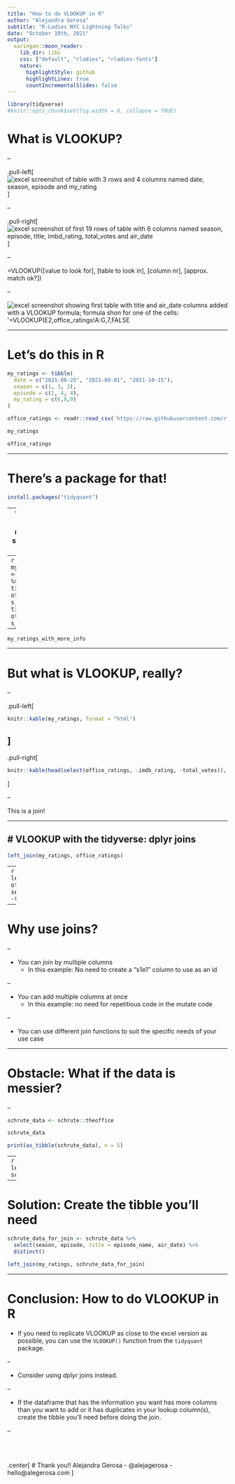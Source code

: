 ```yaml
---
title: "How to do VLOOKUP in R"
author: "Alejandra Gerosa"
subtitle: "R-Ladies NYC Lightning Talks"
date: "October 19th, 2021"
output:
  xaringan::moon_reader:
    lib_dir: libs
    css: ["default", "rladies", "rladies-fonts"]
    nature:
      highlightStyle: github
      highlightLines: true
      countIncrementalSlides: false
---
```


```r
library(tidyverse)
#knitr::opts_chunk$set(fig.width = 8, collapse = TRUE)
```

# What is VLOOKUP?

--

.pull-left[
![](img/excel_my_ratings.png "excel screenshot of table with 3 rows and 4 columns named date, season, episode and my_rating")
]

--

.pull-right[
![](img/excel_office_ratings.png "excel screenshot of first 19 rows of table with 6 columns named season, episode, title, imbd_rating, total_votes and air_date")
]

--

=VLOOKUP([value to look for], [table to look in], [column nr], [approx. match ok?])

--

![](img/vlookup.png "excel screenshot showing first table with title and air_date columns added with a VLOOKUP formula; formula shon for one of the cells: '=VLOOKUP(E2,office_ratings!A:G,7,FALSE")


---

# Let's do this in R

```r
my_ratings <- tibble(
  date = c("2021-06-25", "2021-08-01", "2021-10-15"), 
  season = c(1, 3, 2),
  episode = c(1, 4, 4),
  my_rating = c(6,8,9)
)

office_ratings <- readr::read_csv('https://raw.githubusercontent.com/rfordatascience/tidytuesday/master/data/2020/2020-03-17/office_ratings.csv')

```

```r
my_ratings

office_ratings
```

---

# There's a package for that!

```r
install.packages("tidyquant")
```
--
```r
my_ratings_with_s_e <- my_ratings %>% 
  mutate(s_e = paste("s", season, "e", episode, sep = "")) 

office_ratings_with_s_e <- office_ratings %>% 
  mutate(s_e = paste("s", season, "e", episode, sep = ""))
```
--
```r
my_ratings_with_more_info <- my_ratings_with_s_e %>% 
  mutate(
    title = tidyquant::VLOOKUP(s_e, office_ratings_with_s_e, s_e, title),
    air_date = tidyquant::VLOOKUP(s_e, office_ratings_with_s_e, s_e, air_date)
         )
```
--
```r
my_ratings_with_more_info
```

---

# But what is VLOOKUP, really?

--

.pull-left[
```r
knitr::kable(my_ratings, format = "html")

```
]
--
.pull-right[
```r
knitr::kable(head(select(office_ratings, -imdb_rating, -total_votes)), format = "html")
```
]

--

This is a join!

---

# VLOOKUP with the tidyverse: dplyr joins
--
```r
left_join(my_ratings, office_ratings)
```
--
```r
left_join(my_ratings, office_ratings) %>% select(-imdb_rating, -total_votes)
```

---

# Why use joins?

--

- You can join by multiple columns
  - In this example: No need to create a "s1e1" column to use as an id

--


- You can add multiple columns at once
  - In this example: no need for repetitious code in the mutate code

--


- You can use different join functions to suit the specific needs of your use case

---

# Obstacle: What if the data is messier?

--

```r
schrute_data <- schrute::theoffice
```
```r
schrute_data
```
```r
print(as_tibble(schrute_data), n = 5)
```
--
```r
left_join(my_ratings, schrute_data)
```
```r
print(as_tibble(left_join(my_ratings, schrute_data)), n = 5)
```

---

# Solution: Create the tibble you'll need

```r
schrute_data_for_join <- schrute_data %>%
  select(season, episode, title = episode_name, air_date) %>% 
  distinct()

left_join(my_ratings, schrute_data_for_join)
```

---

# Conclusion: How to do VLOOKUP in R

- If you need to replicate VLOOKUP as close to the excel version as possible, you can use
the `VLOOKUP()` function from the `tidyquant` package.

--

- Consider using dplyr joins instead.

--

- If the dataframe that has the information you want has more columns than you want to add or it has duplicates in your lookup column(s), create the tibble you'll need before doing the join.

--

<br><br>

.center[
  # Thank you!!
  Alejandra Gerosa - @alejagerosa - hello@alegerosa.com
]





